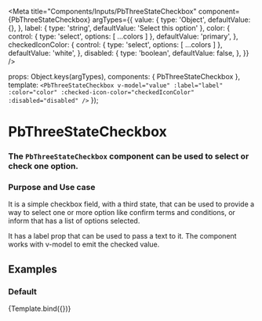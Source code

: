 
<Meta
 title="Components/Inputs/PbThreeStateCheckbox"
 component={PbThreeStateCheckbox}
 argTypes={{
  value: {
    type: 'Object',
    defaultValue: {},
  },
  label: {
    type: 'string',
    defaultValue: 'Select this option'
  },
  color: {
    control: { type: 'select', options: [ ...colors ] },
    defaultValue: 'primary',
  },
  checkedIconColor: {
    control: { type: 'select', options: [ ...colors ] },
    defaultValue: 'white',
  },
  disabled: {
    type: 'boolean',
    defaultValue: false,
  },
 }}
/>

  props: Object.keys(argTypes),
  components: { PbThreeStateCheckbox },
  template: `
    <PbThreeStateCheckbox
      v-model="value"
      :label="label"
      :color="color"
      :checked-icon-color="checkedIconColor"
      :disabled="disabled"
    />
  `
});

# **PbThreeStateCheckbox**
### The `PbThreeStateCheckbox` component can be used to select or check one option.

### Purpose and Use case

It is a simple checkbox field, with a third state, that can be used to provide a way to select one or more option like confirm terms and conditions,
or inform that has a list of options selected.

It has a label prop that can be used to pass a text to it.
The component works with v-model to emit the checked value.

## Examples

### Default

<Canvas>
  <Story
    name="Default"
    args={{
    }}
  >
    {Template.bind({})}
  </Story>
</Canvas>
